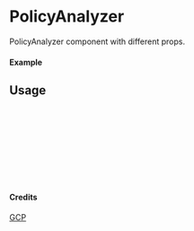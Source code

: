 
<Meta of={PolicyAnalyzer} title="GCP/PolicyAnalyzer" />

# PolicyAnalyzer

PolicyAnalyzer component with different props.

#### Example

<Canvas of={PolicyAnalyzer.Primary} />

## Usage

```ts
import { PolicyAnalyzer } from "yadl-ui";

const Example = () => {
  return (
      <PolicyAnalyzer />
  );
};

export default Example;
```

#### Credits
[GCP](https://cloud.google.com/icons)
